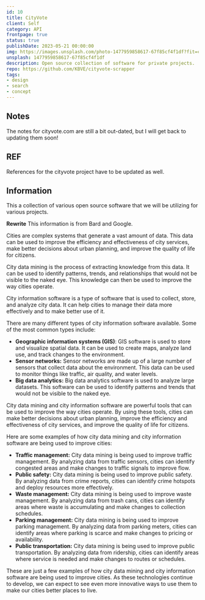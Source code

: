 ```yaml
---
id: 10
title: CityVote
client: Self
category: API
frontpage: true
status: true
publishDate: 2023-05-21 00:00:00
img: https://images.unsplash.com/photo-1477959858617-67f85cf4f1df?fit=crop&w=1400&h=700&q=75
unsplash: 1477959858617-67f85cf4f1df
description: Open source collection of software for private projects.
repo: https://github.com/KBVE/cityvote-scrapper
tags:
- design
- search
- concept
---
```



<MDXJS>

## Notes

The notes for cityvote.com are still a bit out-dated, but I will get back to updating them soon!

## REF

References for the cityvote project have to be updated as well.

</MDXJS>

<MDXJS>

## Information


This a collection of various open source software that we will be utilizing for various projects.

**Rewrite** This information is from Bard and Google.

Cities are complex systems that generate a vast amount of data. 
This data can be used to improve the efficiency and effectiveness of city services, make better decisions about urban planning, and improve the quality of life for citizens.

City data mining is the process of extracting knowledge from this data.
It can be used to identify patterns, trends, and relationships that would not be visible to the naked eye. This knowledge can then be used to improve the way cities operate.

City information software is a type of software that is used to collect, store, and analyze city data. It can help cities to manage their data more effectively and to make better use of it.

There are many different types of city information software available. Some of the most common types include:

- **Geographic information systems (GIS)**: GIS software is used to store and visualize spatial data. It can be used to create maps, analyze land use, and track changes to the environment.
- **Sensor networks:** Sensor networks are made up of a large number of sensors that collect data about the environment. This data can be used to monitor things like traffic, air quality, and water levels.
- **Big data analytics:** Big data analytics software is used to analyze large datasets. This software can be used to identify patterns and trends that would not be visible to the naked eye.

City data mining and city information software are powerful tools that can be used to improve the way cities operate. By using these tools, cities can make better decisions about urban planning, improve the efficiency and effectiveness of city services, and improve the quality of life for citizens.

Here are some examples of how city data mining and city information software are being used to improve cities:

-   **Traffic management:** City data mining is being used to improve traffic management. By analyzing data from traffic sensors, cities can identify congested areas and make changes to traffic signals to improve flow.
-   **Public safety:** City data mining is being used to improve public safety. By analyzing data from crime reports, cities can identify crime hotspots and deploy resources more effectively.
-   **Waste management:** City data mining is being used to improve waste management. By analyzing data from trash cans, cities can identify areas where waste is accumulating and make changes to collection schedules.
-   **Parking management:** City data mining is being used to improve parking management. By analyzing data from parking meters, cities can identify areas where parking is scarce and make changes to pricing or availability.
-   **Public transportation:** City data mining is being used to improve public transportation. By analyzing data from ridership, cities can identify areas where service is needed and make changes to routes or schedules.

These are just a few examples of how city data mining and city information software are being used to improve cities. As these technologies continue to develop, we can expect to see even more innovative ways to use them to make our cities better places to live.


</MDXJS>